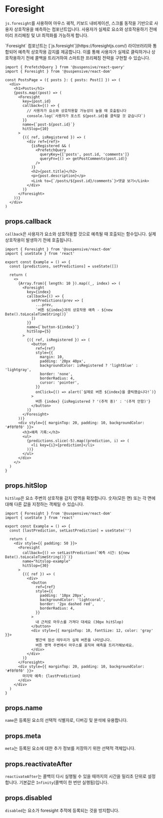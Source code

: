 
# Foresight

`js.foresight`를 사용하여 마우스 궤적, 키보드 내비게이션, 스크롤 동작을 기반으로 사용자 상호작용을 예측하는 컴포넌트입니다. 사용자가 실제로 요소와 상호작용하기 전에 미리 프리페칭 및 UI 최적화를 가능하게 합니다.

<Callout type="info">
`Foresight` 컴포넌트는 [`js.foresight`](https://foresightjs.com/) 라이브러리와 통합되어 예측적 상호작용 감지를 제공합니다. 이를 통해 사용자가 실제로 클릭하거나 상호작용하기 전에 콜백을 트리거하여 스마트한 프리페칭 전략을 구현할 수 있습니다.
</Callout>

```tsx
import { PrefetchQuery } from '@suspensive/react-query'
import { Foresight } from '@suspensive/react-dom'

const PostsPage = ({ posts }: { posts: Post[] }) => (
  <div>
    <h1>Posts</h1>
    {posts.map((post) => (
      <Foresight
        key={post.id}
        callback={() => {
          // 사용자가 요소와 상호작용할 가능성이 높을 때 호출됩니다
          console.log(`사용자가 포스트 ${post.id}를 클릭할 것 같습니다`)
        }}
        name={`post-${post.id}`}
        hitSlop={10}
      >
        {({ ref, isRegistered }) => (
          <div ref={ref}>
            {isRegistered && (
              <PrefetchQuery
                queryKey={['posts', post.id, 'comments']}
                queryFn={() => getPostComments(post.id)}
              />
            )}
            <h2>{post.title}</h2>
            <p>{post.description}</p>
            <Link to={`/posts/${post.id}/comments`}>댓글 보기</Link>
          </div>
        )}
      </Foresight>
    ))}
  </div>
)
```

## props.callback

`callback`은 사용자가 요소와 상호작용할 것으로 예측될 때 호출되는 함수입니다. 실제 상호작용이 발생하기 전에 호출됩니다.

<Sandpack>

```tsx Example.tsx active
import { Foresight } from '@suspensive/react-dom'
import { useState } from 'react'

export const Example = () => {
  const [predictions, setPredictions] = useState([])
  
  return (
    <>
      {Array.from({ length: 10 }).map((_, index) => (
        <Foresight
          key={index}
          callback={() => {
            setPredictions(prev => [
              ...prev,
              `버튼 ${index}과의 상호작용 예측 - ${new Date().toLocaleTimeString()}`
            ])
          }}
          name={`button-${index}`}
          hitSlop={5}
        >
          {({ ref, isRegistered }) => (
            <button
              ref={ref}
              style={{
                margin: 10,
                padding: '20px 40px',
                backgroundColor: isRegistered ? 'lightblue' : 'lightgray',
                border: 'none',
                borderRadius: 4,
                cursor: 'pointer',
              }}
              onClick={() => alert(`실제로 버튼 ${index}을 클릭했습니다!`)}
            >
              버튼 {index} {isRegistered ? '(추적 중)' : '(추적 안함)'}
            </button>
          )}
        </Foresight>
      ))}
      <div style={{ marginTop: 20, padding: 10, backgroundColor: '#f0f0f0' }}>
        <h3>예측 기록:</h3>
        <ul>
          {predictions.slice(-5).map((prediction, i) => (
            <li key={i}>{prediction}</li>
          ))}
        </ul>
      </div>
    </>
  )
}
```

</Sandpack>

## props.hitSlop

`hitSlop`은 요소 주변의 상호작용 감지 영역을 확장합니다. 숫자(모든 면) 또는 각 면에 대해 다른 값을 지정하는 객체일 수 있습니다.

<Sandpack>

```tsx Example.tsx active
import { Foresight } from '@suspensive/react-dom'
import { useState } from 'react'

export const Example = () => {
  const [lastPrediction, setLastPrediction] = useState('')
  
  return (
    <div style={{ padding: 50 }}>
      <Foresight
        callback={() => setLastPrediction(`예측 시간: ${new Date().toLocaleTimeString()}`)}
        name="hitslop-example"
        hitSlop={30}
      >
        {({ ref }) => (
          <div>
            <button
              ref={ref}
              style={{
                padding: '10px 20px',
                backgroundColor: 'lightcoral',
                border: '2px dashed red',
                borderRadius: 4,
              }}
            >
              내 근처로 마우스를 가져다 대세요 (30px hitSlop)
            </button>
            <div style={{ marginTop: 10, fontSize: 12, color: 'gray' }}>
              빨간색 점선 테두리가 실제 버튼을 나타냅니다.
              버튼 영역 주변에서 마우스를 움직여 예측을 트리거해보세요.
            </div>
          </div>
        )}
      </Foresight>
      <div style={{ marginTop: 20, padding: 10, backgroundColor: '#f0f0f0' }}>
        마지막 예측: {lastPrediction}
      </div>
    </div>
  )
}
```

</Sandpack>

## props.name

`name`은 등록된 요소의 선택적 식별자로, 디버깅 및 분석에 유용합니다.

## props.meta

`meta`는 등록된 요소에 대한 추가 정보를 저장하기 위한 선택적 객체입니다.

## props.reactivateAfter

`reactivateAfter`는 콜백이 다시 실행될 수 있을 때까지의 시간을 밀리초 단위로 설정합니다. 기본값은 `Infinity`(콜백이 한 번만 실행됨)입니다.

## props.disabled

`disabled`는 요소가 foresight 추적에 등록되는 것을 방지합니다.